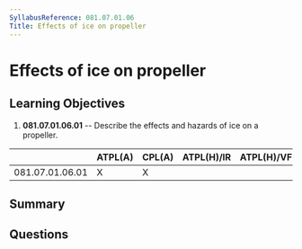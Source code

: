 ```yaml
---
SyllabusReference: 081.07.01.06
Title: Effects of ice on propeller
---
```


# Effects of ice on propeller

## Learning Objectives

1. **081.07.01.06.01** -- Describe the effects and hazards of ice on a
   propeller.

|                 | ATPL(A) | CPL(A) | ATPL(H)/IR | ATPL(H)/VFR | CPL(H) | IR  | CBIR(A) |
| --------------- | ------- | ------ | ---------- | ----------- | ------ | --- | ------- |
| 081.07.01.06.01 | X       | X      |            |             |        |     |         |

## Summary

## Questions
